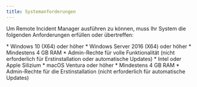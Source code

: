 ```yaml
---
title: Systemanforderungen
---
```



Um Remote Incident Manager ausführen zu können, muss Ihr System die folgenden Anforderungen erfüllen oder übertreffen:

<Windows>
  * Windows 10 (X64) oder höher
  * Windows Server 2016 (X64) oder höher
  * Mindestens 4 GB RAM
  * Admin-Rechte für volle Funktionalität (nicht erforderlich für Erstinstallation oder automatische Updates)
</Windows>

<MacOS>
  * Intel oder Apple Silizium
  * macOS Ventura oder höher
  * Mindestens 4 GB RAM
  * Admin-Rechte für die Erstinstallation (nicht erforderlich für automatische Updates)
</MacOS>
